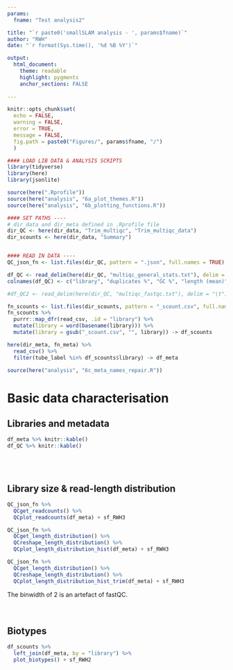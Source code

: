 ```yaml
---
params:
  fname: "Test analysis2"

title: "`r paste0('smallSLAM analysis - ', params$fname)`"
author: "RWH"
date: "`r format(Sys.time(), '%d %B %Y')`"

output: 
  html_document:
    theme: readable 
    highlight: pygments 
    anchor_sections: FALSE
  
---
```



```r
knitr::opts_chunk$set(
  echo = FALSE, 
  warning = FALSE, 
  error = TRUE, 
  message = FALSE,
  fig.path = paste0("Figures/", params$fname, "/")
  )

#### LOAD LIB DATA & ANALYSIS SCRIPTS
library(tidyverse)
library(here)
library(jsonlite)

source(here(".Rprofile"))
source(here("analysis", "6a_plot_themes.R"))
source(here("analysis", "6b_plotting_functions.R"))

```

```r

#### SET PATHS ----
# dir_data and dir_meta defined in .Rprofile file
dir_QC <- here(dir_data, "Trim_multiqc", "Trim_multiqc_data")
dir_scounts <- here(dir_data, "Summary")


#### READ IN DATA ----
QC_json_fn <- list.files(dir_QC, pattern = ".json", full.names = TRUE)

df_QC <- read_delim(here(dir_QC, "multiqc_general_stats.txt"), delim = "\t") 
colnames(df_QC) <- c("library", "duplicates %", "GC %", "length (mean)", "fails %", "reads")  

#df_QC2 <- read_delim(here(dir_QC, "multiqc_fastqc.txt"), delim = "\t")

fn_scounts <- list.files(dir_scounts, pattern = "_scount.csv", full.names = TRUE) %>% set_names()
fn_scounts %>% 
  purrr::map_dfr(read_csv, .id = "library") %>% 
  mutate(library = word(basename(library))) %>%  
  mutate(library = gsub("_scount.csv", "", library)) -> df_scounts

here(dir_meta, fn_meta) %>% 
  read_csv() %>% 
  filter(tube_label %in% df_scounts$library) -> df_meta

source(here("analysis", "6c_meta_names_repair.R"))

```


# Basic data characterisation

## Libraries and metadata  

```r

df_meta %>% knitr::kable()
df_QC %>% knitr::kable()

```

<br>
<br>

## Library size & read-length distribution

```r
QC_json_fn %>% 
  QCget_readcounts() %>% 
  QCplot_readcounts(df_meta) + sf_RWH3

```


```r
QC_json_fn %>% 
  QCget_length_distribution() %>% 
  QCreshape_length_distribution() %>% 
  QCplot_length_distribution_hist(df_meta) + sf_RWH3

```

```r
QC_json_fn %>% 
  QCget_length_distribution() %>% 
  QCreshape_length_distribution() %>% 
  QCplot_length_distribution_hist_trim(df_meta) + sf_RWH3

```

The binwidth of 2 is an artefact of fastQC.  
<br>
<br>


## Biotypes

```r

df_scounts %>% 
  left_join(df_meta, by = "library") %>% 
  plot_biotypes() + sf_RWH2

```

